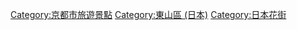 [[Category:京都市旅遊景點|Category:京都市旅遊景點]]
[[Category:東山區_(日本)|Category:東山區 (日本)]]
[[Category:日本花街|Category:日本花街]]